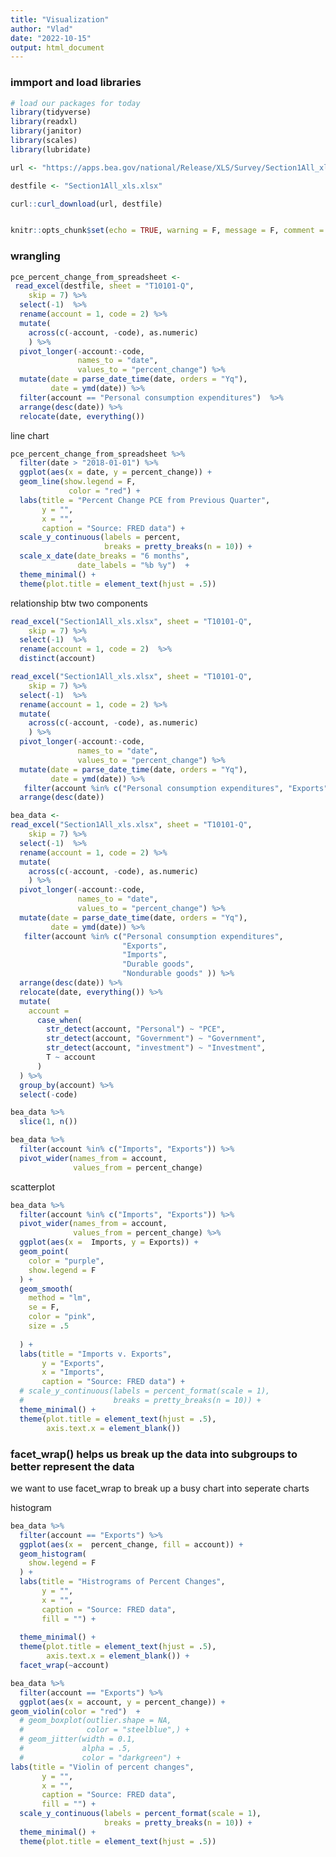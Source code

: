 ```yaml
---
title: "Visualization"
author: "Vlad"
date: "2022-10-15"
output: html_document
---
```


### immport and load libraries

```r
# load our packages for today
library(tidyverse)
library(readxl)
library(janitor)
library(scales)
library(lubridate)

url <- "https://apps.bea.gov/national/Release/XLS/Survey/Section1All_xls.xlsx"

destfile <- "Section1All_xls.xlsx"

curl::curl_download(url, destfile)


knitr::opts_chunk$set(echo = TRUE, warning = F, message = F, comment = NA)

```

### wrangling

```r
pce_percent_change_from_spreadsheet <- 
 read_excel(destfile, sheet = "T10101-Q", 
    skip = 7) %>% 
  select(-1)  %>% 
  rename(account = 1, code = 2) %>%
  mutate(
    across(c(-account, -code), as.numeric)
    ) %>% 
  pivot_longer(-account:-code, 
               names_to = "date", 
               values_to = "percent_change") %>% 
  mutate(date = parse_date_time(date, orders = "Yq"),
         date = ymd(date)) %>%  
  filter(account == "Personal consumption expenditures")  %>% 
  arrange(desc(date)) %>% 
  relocate(date, everything()) 
```

line chart

```r

pce_percent_change_from_spreadsheet %>%
  filter(date > "2018-01-01") %>% 
  ggplot(aes(x = date, y = percent_change)) +
  geom_line(show.legend = F,
             color = "red") +
  labs(title = "Percent Change PCE from Previous Quarter", 
       y = "", 
       x = "",
       caption = "Source: FRED data") +
  scale_y_continuous(labels = percent,
                     breaks = pretty_breaks(n = 10)) +
  scale_x_date(date_breaks = "6 months",
               date_labels = "%b %y")  +
  theme_minimal() +
  theme(plot.title = element_text(hjust = .5)) 
```
relationship btw two components
```r
read_excel("Section1All_xls.xlsx", sheet = "T10101-Q", 
    skip = 7) %>% 
  select(-1)  %>% 
  rename(account = 1, code = 2)  %>% 
  distinct(account)
```
```r
read_excel("Section1All_xls.xlsx", sheet = "T10101-Q", 
    skip = 7) %>% 
  select(-1)  %>% 
  rename(account = 1, code = 2) %>%
  mutate(
    across(c(-account, -code), as.numeric)
    ) %>% 
  pivot_longer(-account:-code, 
               names_to = "date", 
               values_to = "percent_change") %>% 
  mutate(date = parse_date_time(date, orders = "Yq"),
         date = ymd(date)) %>%  
   filter(account %in% c("Personal consumption expenditures", "Exports", "Imports", "Durable goods", "Nondurable goods" )) %>% 
  arrange(desc(date)) 
```
```r
bea_data <- 
read_excel("Section1All_xls.xlsx", sheet = "T10101-Q", 
    skip = 7) %>% 
  select(-1)  %>% 
  rename(account = 1, code = 2) %>%
  mutate(
    across(c(-account, -code), as.numeric)
    ) %>% 
  pivot_longer(-account:-code, 
               names_to = "date", 
               values_to = "percent_change") %>% 
  mutate(date = parse_date_time(date, orders = "Yq"),
         date = ymd(date)) %>%  
   filter(account %in% c("Personal consumption expenditures",
                         "Exports", 
                         "Imports",
                         "Durable goods",
                         "Nondurable goods" )) %>% 
  arrange(desc(date)) %>% 
  relocate(date, everything()) %>% 
  mutate(
    account = 
      case_when(
        str_detect(account, "Personal") ~ "PCE",
        str_detect(account, "Government") ~ "Government",
        str_detect(account, "investment") ~ "Investment",
        T ~ account
      )
  ) %>% 
  group_by(account) %>% 
  select(-code)

bea_data %>% 
  slice(1, n())
```

```r
bea_data %>% 
  filter(account %in% c("Imports", "Exports")) %>%
  pivot_wider(names_from = account,
              values_from = percent_change)
```
scatterplot

```r
bea_data %>% 
  filter(account %in% c("Imports", "Exports")) %>%
  pivot_wider(names_from = account,
              values_from = percent_change) %>% 
  ggplot(aes(x =  Imports, y = Exports)) +
  geom_point(
    color = "purple",
    show.legend = F
  ) +
  geom_smooth(
    method = "lm",
    se = F,
    color = "pink",
    size = .5
    
  ) +
  labs(title = "Imports v. Exports", 
       y = "Exports", 
       x = "Imports",
       caption = "Source: FRED data") +
  # scale_y_continuous(labels = percent_format(scale = 1),
  #                    breaks = pretty_breaks(n = 10)) +
  theme_minimal() +
  theme(plot.title = element_text(hjust = .5),
        axis.text.x = element_blank())
```
### facet_wrap() helps us break up the data into subgroups to better represent the data 
we want to use facet_wrap to break up a busy chart into seperate charts

histogram

```r
bea_data %>% 
  filter(account == "Exports") %>%  
  ggplot(aes(x =  percent_change, fill = account)) +
  geom_histogram(
    show.legend = F
  ) +
  labs(title = "Histrograms of Percent Changes", 
       y = "", 
       x = "",
       caption = "Source: FRED data",
       fill = "") +
  
  theme_minimal() +
  theme(plot.title = element_text(hjust = .5),
        axis.text.x = element_blank()) +
  facet_wrap(~account)
```
```r
bea_data %>% 
  filter(account == "Exports") %>%  
  ggplot(aes(x = account, y = percent_change)) +
geom_violin(color = "red")  +
  # geom_boxplot(outlier.shape = NA,
  #              color = "steelblue",) +
  # geom_jitter(width = 0.1,
  #             alpha = .5,
  #             color = "darkgreen") +
labs(title = "Violin of percent changes", 
       y = "", 
       x = "",
       caption = "Source: FRED data",
       fill = "") +
  scale_y_continuous(labels = percent_format(scale = 1),
                     breaks = pretty_breaks(n = 10)) +
  theme_minimal() +
  theme(plot.title = element_text(hjust = .5))
```
